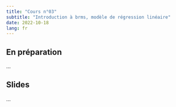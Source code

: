 ```yaml
---
title: "Cours n°03"
subtitle: "Introduction à brms, modèle de régression linéaire"
date: 2022-10-18
lang: fr
---
```


## En préparation

...

## Slides

...
